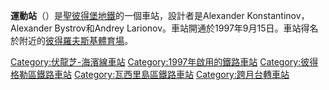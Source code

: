 {{infobox station
| name          = 運動<br />{{lang|ru|Спорти́вная}}
| type          = [[聖彼得堡地鐵|聖彼得堡地鐵]]車站
| style         = 
| image         = Metro SPB Line5 Sportivnaya Upper Hall.jpg
| image_size    = 
| image_caption = 
| address       = [[彼得格勒區|彼得格勒區]]/[[瓦西里島區|瓦西里島區]]
| borough       = [[聖彼得堡|聖彼得堡]]
| country       = [[俄羅斯|俄羅斯]]
| coordinates   = {{coord|59.952083|N|30.290611|E|type:railwaystation|display=title,inline}} 
| line          = {{STPETERSBURGMETRO-line5}}
| other         = 
| structure     = 地下
| platform      = 2個[[島式月台|島式月台]]
| depth         = ≈{{convert|64|m}}
| levels        = 2層
| tracks        = 4條（只使用2條）
| parking       = 
| bicycle       = 
| baggage_check = 
| opened        = 1997年9月15日
| closed        = 
| rebuilt       = 
| electrified   = 
| ADA           = 
| code          = 
| owned         = [[聖彼得堡地鐵|聖彼得堡地鐵]]
| zone          = 
| smartcardname = 
| smartcardstatus =
| former        = 
| passengers    = 
| pass_year     = 
| pass_percent  = 
| pass_system   = 
| mpassengers   = 
| services      = 
| map_locator   = 
}}
'''運動站'''（{{lang-rus|Спорти́вная|Sportivnaya}}）是[[聖彼得堡地鐵|聖彼得堡地鐵]]的一個車站，設計者是Alexander Konstantinov，Alexander Bystrov和Andrey Larionov。車站開通於1997年9月15日。車站得名於附近的[[彼得羅夫斯基體育場|彼得羅夫斯基體育場]]。
{{伏龍芝－海濱線}}
[[Category:伏龍芝-海濱線車站|Category:伏龍芝-海濱線車站]]
[[Category:1997年啟用的鐵路車站|Category:1997年啟用的鐵路車站]]
[[Category:彼得格勒區鐵路車站|Category:彼得格勒區鐵路車站]]
[[Category:瓦西里島區鐵路車站|Category:瓦西里島區鐵路車站]]
[[Category:跨月台轉車站|Category:跨月台轉車站]]